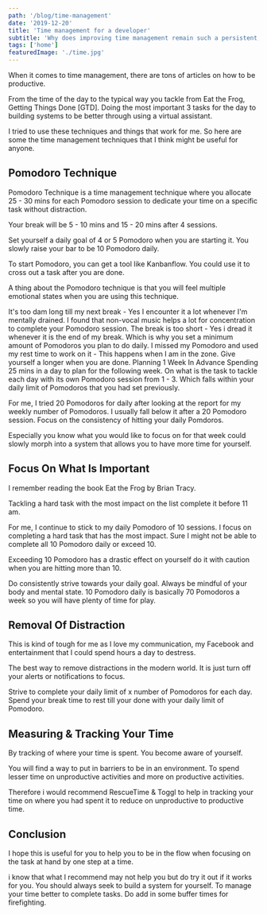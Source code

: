```yaml
---
path: '/blog/time-management'
date: '2019-12-20'
title: 'Time management for a developer'
subtitle: 'Why does improving time management remain such a persistent, perennial goal for so many of us?'
tags: ['home']
featuredImage: './time.jpg'
---
```


When it comes to time management, there are tons of articles on how to be productive.

From the time of the day to the typical way you tackle from Eat the Frog, Getting Things Done [GTD]. Doing the most important 3 tasks for the day to building systems to be better through using a virtual assistant.

I tried to use these techniques and things that work for me. So here are some the time management techniques that I think might be useful for anyone.

## Pomodoro Technique

Pomodoro Technique is a time management technique where you allocate 25 - 30 mins for each Pomodoro session to dedicate your time on a specific task without distraction.

Your break will be 5 - 10 mins and 15 - 20 mins after 4 sessions.

Set yourself a daily goal of 4 or 5 Pomodoro when you are starting it. You slowly raise your bar to be 10 Pomodoro daily.

To start Pomodoro, you can get a tool like Kanbanflow. You could use it to cross out a task after you are done.

A thing about the Pomodoro technique is that you will feel multiple emotional states when you are using this technique.

It's too dam long till my next break - Yes I encounter it a lot whenever I'm mentally drained. I found that non-vocal music helps a lot for concentration to complete your Pomodoro session.
The break is too short - Yes i dread it whenever it is the end of my break. Which is why you set a minimum amount of Pomodoros you plan to do daily.
I missed my Pomodoro and used my rest time to work on it - This happens when I am in the zone. Give yourself a longer when you are done.
Planning 1 Week In Advance
Spending 25 mins in a day to plan for the following week. On what is the task to tackle each day with its own Pomodoro session from 1 - 3. Which falls within your daily limit of Pomodoros that you had set previously.

For me, I tried 20 Pomodoros for daily after looking at the report for my weekly number of Pomodoros. I usually fall below it after a 20 Pomodoro session. Focus on the consistency of hitting your daily Pomdoros.

Especially you know what you would like to focus on for that week could slowly morph into a system that allows you to have more time for yourself.

## Focus On What Is Important

I remember reading the book Eat the Frog by Brian Tracy.

Tackling a hard task with the most impact on the list complete it before 11 am.

For me, I continue to stick to my daily Pomodoro of 10 sessions. I focus on completing a hard task that has the most impact. Sure I might not be able to complete all 10 Pomodoro daily or exceed 10.

Exceeding 10 Pomodoro has a drastic effect on yourself do it with caution when you are hitting more than 10.

Do consistently strive towards your daily goal. Always be mindful of your body and mental state. 10 Pomodoro daily is basically 70 Pomodoros a week so you will have plenty of time for play.

## Removal Of Distraction

This is kind of tough for me as I love my communication, my Facebook and entertainment that I could spend hours a day to destress.

The best way to remove distractions in the modern world. It is just turn off your alerts or notifications to focus.

Strive to complete your daily limit of x number of Pomodoros for each day. Spend your break time to rest till your done with your daily limit of Pomodoro.

## Measuring & Tracking Your Time

By tracking of where your time is spent. You become aware of yourself.

You will find a way to put in barriers to be in an environment. To spend lesser time on unproductive activities and more on productive activities.

Therefore i would recommend RescueTime & Toggl to help in tracking your time on where you had spent it to reduce on unproductive to productive time.

## Conclusion

I hope this is useful for you to help you to be in the flow when focusing on the task at hand by one step at a time.

i know that what I recommend may not help you but do try it out if it works for you. You should always seek to build a system for yourself. To manage your time better to complete tasks. Do add in some buffer times for firefighting.